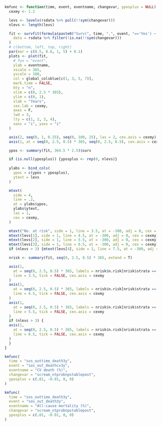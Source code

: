 ```r

kmfunc <- function(time, event, eventname, changevar, yposplus = NULL) {
  cexmy <- 1.2

  levs <- levels(rsdata %>% pull(!!sym(changevar)))
  nlevs <- length(levs)

  fit <- survfit(formula(paste0("Surv(", time, ",", event, "=='Yes') ~ ", changevar)),
    data = rsdata %>% filter(!is.na(!!sym(changevar)))
  )
  # c(bottom, left, top, right)
  par(mar = c(8.5, 8.6, 1, 5) + 0.1)
  plots <- plot(fit,
    # fun = "event",
    ylab = eventname,
    xscale = 365,
    yscale = 100,
    col = global_colsblue[c(1, 3, 5, 7)],
    mark.time = FALSE,
    bty = "n",
    xlim = c(0, 2.5 * 365),
    ylim = c(0, 1),
    xlab = "Years",
    cex.lab = cexmy,
    axes = F,
    lwd = 3,
    lty = c(1, 2, 3, 4),
    xaxs = "i", yaxs = "i"
  )

  axis(2, seq(0, 1, 0.25), seq(0, 100, 25), las = 2, cex.axis = cexmy)
  axis(1, at = seq(0, 2.5, 0.5) * 365, seq(0, 2.5, 0.5), cex.axis = cexmy)

  ypos <- summary(fit, 364.5 * 2.5)$surv

  if (is.null(yposplus)) {yposplus <- rep(0, nlevs)}
    
  ylabs <- bind_cols(
    ypos = c(ypos + yposplus),
    ytext = levs
  )

  mtext(
    side = 4,
    line = .2,
    at = ylabs$ypos,
    ylabs$ytext,
    las = 1,
    cex = cexmy,
  )

  mtext("No. at risk", side = 1, line = 3.5, at = -300, adj = 0, cex = cexmy, font = 2)
  mtext(levs[1], side = 1, line = 4.5, at = -300, adj = 0, cex = cexmy)
  mtext(levs[2], side = 1, line = 5.5, at = -300, adj = 0, cex = cexmy)
  mtext(levs[3], side = 1, line = 6.5, at = -300, adj = 0, cex = cexmy)
  if (nlevs > 3) {mtext(levs[4], side = 1, line = 7.5, at = -300, adj = 0, cex = cexmy)}

  nrisk <- summary(fit, seq(0, 2.5, 0.5) * 365, extend = T)

  axis(1,
    at = seq(0, 2.5, 0.5) * 365, labels = nrisk$n.risk[nrisk$strata == paste0(changevar, "=", levs[1])],
    line = 3.5, tick = FALSE, cex.axis = cexmy
  )
  axis(1,
    at = seq(0, 2.5, 0.5) * 365, labels = nrisk$n.risk[nrisk$strata == paste0(changevar, "=", levs[2])],
    line = 4.5, tick = FALSE, cex.axis = cexmy
  )
  axis(1,
    at = seq(0, 2.5, 0.5) * 365, labels = nrisk$n.risk[nrisk$strata == paste0(changevar, "=", levs[3])],
    line = 5.5, tick = FALSE, cex.axis = cexmy
  )
  if (nlevs > 3) {
  axis(1,
    at = seq(0, 2.5, 0.5) * 365, labels = nrisk$n.risk[nrisk$strata == paste0(changevar, "=", levs[4])],
    line = 6.5, tick = FALSE, cex.axis = cexmy
  )
  }
}
```

```r
kmfunc(
  time = "sos_outtime_death3y",
  event = "sos_out_deathcv3y",
  eventname = "CV death (%)",
  changevar = "scream_ntprobnpstablepost", 
  yposplus = c(.01, -0.01, 0, 0)
)
```

```r
kmfunc(
  time = "sos_outtime_death3y",
  event = "sos_out_death3y",
  eventname = "All-cause mortality (%)",
  changevar = "scream_ntprobnpstablepost",
  yposplus = c(.01, -0.01, 0, 0)
)
```
